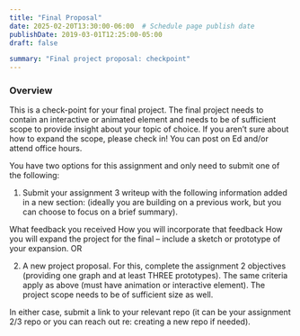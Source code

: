 ```yaml
---
title: "Final Proposal"
date: 2025-02-20T13:30:00-06:00  # Schedule page publish date
publishDate: 2019-03-01T12:25:00-05:00
draft: false

summary: "Final project proposal: checkpoint"
---
```



### Overview
This is a check-point for your final project. The final project needs to contain an interactive or animated element and needs to be of sufficient scope to provide insight about your topic of choice. If you aren't sure about how to expand the scope, please check in! You can post on Ed and/or attend office hours. 

 

You have two options for this assignment and only need to submit one of the following:

 

1) Submit your assignment 3 writeup with the following information added in a new section: (ideally you are building on a previous work, but you can choose to focus on a brief summary). 

What feedback you received
How you will incorporate that feedback
How you will expand the project for the final -- include a sketch or prototype of your expansion. 
OR

2) A new project proposal. For this, complete the assignment 2 objectives (providing one graph and at least THREE prototypes). The same criteria apply as above (must have animation or interactive element). The project scope needs to be of sufficient size as well. 

 

In either case, submit a link to your relevant repo (it can be your assignment 2/3 repo or you can reach out re: creating a new repo if needed). 

